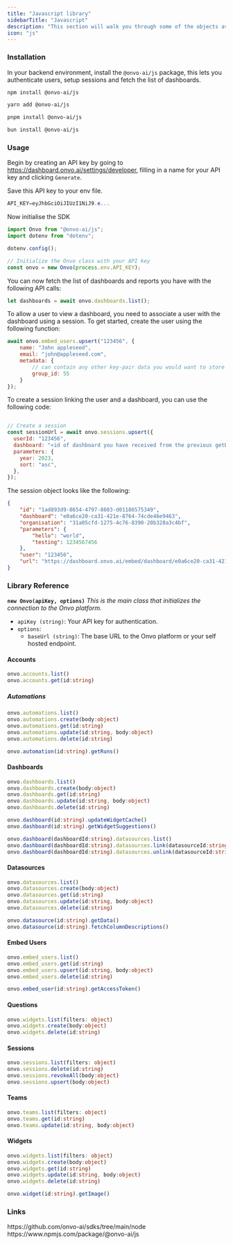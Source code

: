 ```yaml
---
title: "Javascript library"
sidebarTitle: "Javascript"
description: "This section will walk you through some of the objects available when using the Onvo AI platform"
icon: "js"
---
```


### Installation

In your backend environment, install the `@onvo-ai/js` package, this lets you authenticate users, setup sessions and fetch the list of dashboards.

<CodeGroup>

```bash npm
npm install @onvo-ai/js
```

```bash yarn
yarn add @onvo-ai/js
```

```bash pnpm
pnpm install @onvo-ai/js
```

```bash bun
bun install @onvo-ai/js
```

</CodeGroup>

### Usage

Begin by creating an API key by going to https://dashboard.onvo.ai/settings/developer, filling in a name for your API key and clicking `Generate`.

Save this API key to your env file.

```PowerShell
API_KEY=eyJhbGciOiJIUzI1NiJ9.e...
```

Now initialise the SDK

```JavaScript
import Onvo from "@onvo-ai/js";
import dotenv from "dotenv";

dotenv.config();

// Initialize the Onvo class with your API key
const onvo = new Onvo(process.env.API_KEY);
```

You can now fetch the list of dashboards and reports you have with the following API calls:

```JavaScript
let dashboards = await onvo.dashboards.list();
```

To allow a user to view a dashboard, you need to associate a user with the dashboard using a session. To get started, create the user using the following function:

```JavaScript
await onvo.embed_users.upsert("123456", {
    name: "John appleseed",
    email: "john@appleseed.com",
    metadata: {
        // can contain any other key-pair data you would want to store about the user
        group_id: 55
    }
});
```

To create a session linking the user and a dashboard, you can use the following code:

```JavaScript

// Create a session
const sessionUrl = await onvo.sessions.upsert({
  userId: "123456",
  dashboard: "<id of dashboard you have received from the previous getDashboards() function>",
  parameters: {
    year: 2023,
    sort: "asc",
  },
});
```

The session object looks like the following:

```JSON
{
    "id": "1ad893d9-8654-4797-8603-d01186575349",
    "dashboard": "e0a6ce20-ca31-421e-8764-74cde46e9463",
    "organisation": "31a05cfd-1275-4c76-8390-20b328a3c4bf",
    "parameters": {
        "hello": "world",
        "testing": 1234567456
    },
    "user": "123456",
    "url": "https://dashboard.onvo.ai/embed/dashboard/e0a6ce20-ca31-421e-8764-74cde46e9463?token=eyJhbGciOiJIUzI1NiJ9.eyJyb2xlIjoiYXV0aGVudGljYXRlZCIsImFwcF9tZXRhZGF0YSI6eyJkYXNoYm9hcmQiOiJlMGE2Y2UyMC1jYTMxLTQyMWUtODc2NC03NGNkZTQ2ZTk0NjMiLCJzZXNzaW9uIjoiMWFkODkzZDktODY1NC00Nzk3LTg2MDMtZDAxMTg2NTc1MzQ5In0sInN1YiI6IjMxYTA1Y2ZkLTEyNzUtNGM3Ni04MzkwLTIwYjMyOGEzYzRiZi1zdWNjZXNzZnVsbCIsImF1ZCI6ImF1dGhlbnRpY2F0ZWQiLCJpYXQiOjE2OTQxNTU3Mjd9.P_eZloNdX7FN2sVWsANfIrHy5SikE1Zl8NPmAteDIwU"
}
```

### Library Reference

**`new Onvo(apiKey, options)`**
_This is the main class that initializes the connection to the Onvo platform._

- `apiKey (string)`: Your API key for authentication.
- `options`:
  - `baseUrl (string)`: The base URL to the Onvo platform or your self hosted endpoint.

#### Accounts

```typescript
onvo.accounts.list()
onvo.accounts.get(id:string)
```

##### Automations

```typescript
onvo.automations.list()
onvo.automations.create(body:object)
onvo.automations.get(id:string)
onvo.automations.update(id:string, body:object)
onvo.automations.delete(id:string)

onvo.automation(id:string).getRuns()
```

#### Dashboards

```typescript
onvo.dashboards.list()
onvo.dashboards.create(body:object)
onvo.dashboards.get(id:string)
onvo.dashboards.update(id:string, body:object)
onvo.dashboards.delete(id:string)

onvo.dashboard(id:string).updateWidgetCache()
onvo.dashboard(id:string).getWidgetSuggestions()

onvo.dashboard(dashboardId:string).datasources.list()
onvo.dashboard(dashboardId:string).datasources.link(datasourceId:string)
onvo.dashboard(dashboardId:string).datasources.unlink(datasourceId:string)
```

#### Datasources

```typescript
onvo.datasources.list()
onvo.datasources.create(body:object)
onvo.datasources.get(id:string)
onvo.datasources.update(id:string, body:object)
onvo.datasources.delete(id:string)

onvo.datasource(id:string).getData()
onvo.datasource(id:string).fetchColumnDescriptions()
```

#### Embed Users

```typescript
onvo.embed_users.list()
onvo.embed_users.get(id:string)
onvo.embed_users.upsert(id:string, body:object)
onvo.embed_users.delete(id:string)

onvo.embed_user(id:string).getAccessToken()
```

#### Questions

```typescript
onvo.widgets.list(filters: object)
onvo.widgets.create(body:object)
onvo.widgets.delete(id:string)
```

#### Sessions

```typescript
onvo.sessions.list(filters: object)
onvo.sessions.delete(id:string)
onvo.sessions.revokeAll(body:object)
onvo.sessions.upsert(body:object)
```

#### Teams

```typescript
onvo.teams.list(filters: object)
onvo.teams.get(id:string)
onvo.teams.update(id:string, body:object)
```

#### Widgets

```typescript
onvo.widgets.list(filters: object)
onvo.widgets.create(body:object)
onvo.widgets.get(id:string)
onvo.widgets.update(id:string, body:object)
onvo.widgets.delete(id:string)

onvo.widget(id:string).getImage()
```

### Links

<CardGroup cols={2}>
  <Card title="Github" icon="github">
    https://github.com/onvo-ai/sdks/tree/main/node
  </Card>
  <Card title="NPM" icon="npm">
    https://www.npmjs.com/package/@onvo-ai/js
  </Card>
</CardGroup>
